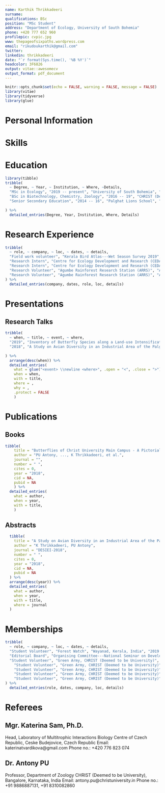 ---
name: Karthik Thrikkadeeri
surname: 
qualifications: BSc
position: "MSc Student"
address: "Department of Ecology, University of South Bohemia"
phone: +420 777 652 960
profilepic: cvpic.jpg
www: thepageofsixpaths.wordpress.com
email: "rikudoukarthik@gmail.com"
twitter: 
linkedin: thrikkadeeri
date: "`r format(Sys.time(), '%B %Y')`"
headcolor: 3F6826
output: vitae::awesomecv
output_format: pdf_document
---

```{r setup, include=FALSE}
knitr::opts_chunk$set(echo = FALSE, warning = FALSE, message = FALSE)
library(vitae)
library(tidyverse)
library(glue)
```

\hspace{1cm}
\hspace{1cm}

# Personal Information

\begin{tabbing}

\textbf{Date of Birth:} \hspace{1.7cm} \= 24 March 1999 \\
\textbf{Sex:} \> Male  (he/him) \\
\textbf{Nationality:} \> Indian \\
\textbf{Marital Status:} \> Unmarried \\
\textbf{Driving Licence:} \> LMV \& MCWG (India) \\
\textbf{Languages:} \> \textbf{Malayalam} \hspace{2cm} \= \textbf{English} \hspace{2cm} \= \textbf{Hindi} \hspace{2cm} \= \textbf{Kannada} \\
                    \> Fluent (native speaker) \> Proficient \> Intermediate \> Passive \\
                    \> \> 8.5 IELTS---2018 

\end{tabbing}



\hspace{1cm}

# Skills

\begin{tabbing}

\textbf{Software skills:} \hspace{1cm} \= Microsoft Office, Adobe Lightroom, Adobe Illustrator (Intermediate)\\
                          \> R, CANOCO, R Markdown (Beginner) \\
\textbf{Identification skills:} \> Experience with birds, butterflies, odonates \\
\textbf{Laboratory skills:} \> Basic knowledge of DNA extraction, PCR, microbial culture

\end{tabbing}


\hspace{1cm}

# Education

```{r}
library(tibble)
tribble(
  ~ Degree, ~ Year, ~ Institution, ~ Where, ~Details, 
  "MSc in Ecology", "2019 -- present", "University of South Bohemia", "Ceske Budejovice, Czech Republic", "Thesis: \"Post-breeding movement of forest birds along a habitat quality gradient\"",   "MSc in Ecology", "2019 -- present", "University of South Bohemia", "Ceske Budejovice, Czech Republic", "Supervisor: Mgr., Ph.D. Katerina Sam",
  "BSc in Biotechnology, Chemistry, Zoology", "2016 -- 19", "CHRIST (Deemed to be University)", "Bangalore, Karnataka, India", NA,
  "Senior Secondary Education", "2014 -- 16", "Palghat Lions School", "Palakkad, Kerala, India", NA,
  
) %>% 
  detailed_entries(Degree, Year, Institution, Where, Details)
```


\hspace{1cm}

# Research Experience

```{r}
tribble(
  ~ role, ~ company, ~ loc, ~ dates, ~ details,
  "Field work volunteer", "Kerala Bird Atlas---Wet Season Survey 2019", "Palakkad, Kerala, India", "July 2019", "Assisted in monsoon bird survey in Silent Valley National Park",
  "Research Intern", "Centre for Ecology Development and Research (CEDAR Himalaya)", "Kumaon, Uttarakhand, India", "April 2018 -- May 2018", "Conducted a preliminary study of butterfly diversity patterns across a land-use intensification gradient in oak-pine forests of Kumaon Himalayas",
  "Research Intern", "Centre for Ecology Development and Research (CEDAR Himalaya)", "Kumaon, Uttarakhand, India", "April 2018 -- May 2018", "Obtained photographic records of butterfly species without collection of specimens",
  "Research Volunteer", "Agumbe Rainforest Research Station (ARRS)", "Agumbe, Karnataka, India", "April 2017 -- May 2017", "Assisted in field work and data entry for a project on the breeding ecology of the Yellow-wattled Lapwing",
  "Research Volunteer", "Agumbe Rainforest Research Station (ARRS)", "Agumbe, Karnataka, India", "April 2017 -- May 2017", "Additionally, learned basics of camera trapping, scale counting for snakes and PCQ vegetation survey"
) %>% 
  detailed_entries(company, dates, role, loc, details)
```


\hspace{1cm}

# Presentations

## Research Talks
```{r}
tribble(
  ~ when, ~ title, ~ event, ~ where, 
  "2019", "Inventory of Butterfly Species along a Land-use Intensification Gradient in Moist Temperate Forest Biome in Kumaon Himalayas", "Student Talk, Ecology Seminar", "University of South Bohemia, Ceske Budejovice, Czech Republic",
  "2018", "A Study on Avian Diversity in an Industrial Area of the Palghat Gap", "Student Talk, National Seminar---DESIEI-2018", "CHRIST (Deemed to be University), Bengaluru, India", 
  
) %>% 
  arrange(desc(when)) %>%
  detailed_entries(
    what = glue("<event> \\newline <where>", .open = "<", .close = ">"),
    when = when,
    with = title,
    where = ,
    why = , 
    .protect = FALSE
    )
```



\hspace{1cm}

# Publications

## Books 
```{r}
tibble(
    title = "Butterflies of Christ University Main Campus - A Pictorial Guide",
    author = "PU Antony, ..., K Thrikkadeeri, et al.",
    journal = "",
    number = " ",
    cites = 0,
    year = "2018",
    cid = NA,
    pubid = NA
    ) %>% 
  detailed_entries(
    what = author,
    when = year,
    with = title,
    ) 
```
## Abstracts
```{r}
  tibble(
    title = "A Study on Avian Diversity in an Industrial Area of the Palghat Gap",
    author = "K Thrikkadeeri, PU Antony",
    journal = "DESIEI-2018",
    number = " ",
    cites = 0,
    year = "2018",
    cid = NA,
    pubid = NA
  ) %>% 
  arrange(desc(year)) %>%
  detailed_entries(
    what = author,
    when = year,
    with = title,
    where = journal
  )
```



\hspace{1cm}

# Memberships

```{r}
tribble(
  ~ role, ~ company, ~ loc, ~ dates, ~ details,
  "Student Volunteer", "Forest Watch", "Wayanad, Kerala, India", "2019 -- present", "A charitable organisation aiming to combine the passion of youth with knowledge of wildlife biology and human society, to design locally apt conservation strategies",
  "Editorial Board", "Organising Committee---National Seminar on Development and Ecological Sustainability: Issues in Emerging India (DESIEI-2018)", "Bangalore, Karnataka, India", "2018", "Majorly involved in all editorial work including editing, proofreading, typesetting and publishing of the Abstracts book",
  "Student Volunteer", "Green Army, CHRIST (Deemed to be University)", "Bangalore, Karnataka, India", "2016 -- 19", "A student-based forum for wildlife and conservation",
    "Student Volunteer", "Green Army, CHRIST (Deemed to be University)", "Bangalore, Karnataka, India", "2016 -- 19", "Organised and took part in multiple nature camps and day-treks",
    "Student Volunteer", "Green Army, CHRIST (Deemed to be University)", "Bangalore, Karnataka, India", "2016 -- 19", "Helped organise national seminars and conducted several awareness programmes like wildlife-themed workshops",
    "Student Volunteer", "Green Army, CHRIST (Deemed to be University)", "Bangalore, Karnataka, India", "2016 -- 19", "Conducted tree counts and tree plantation drives",
    "Student Volunteer", "Green Army, CHRIST (Deemed to be University)", "Bangalore, Karnataka, India", "2016 -- 19", "Worked for the rejuvenation of a dying lake in Bangalore city which included working with government authorities and acted as a liaison for the local communities"
) %>% 
  detailed_entries(role, dates, company, loc, details)
```


\hspace{1cm}

# Referees

## Mgr. Katerina Sam, Ph.D.
Head, Laboratory of Multitrophic Interactions \newline
Biology Centre of Czech Republic, Ceske Budejovice, Czech Republic \newline
Email: katerinatvardikova@gmail.com \newline
Phone no.: +420 776 823 074

## Dr. Antony PU
Professor, Department of Zoology \newline
CHRIST (Deemed to be University), Bangalore, Karnataka, India \newline
Email: antony.pu@christuniversity.in \newline
Phone no.: +91 9886887131, +91 8310082860